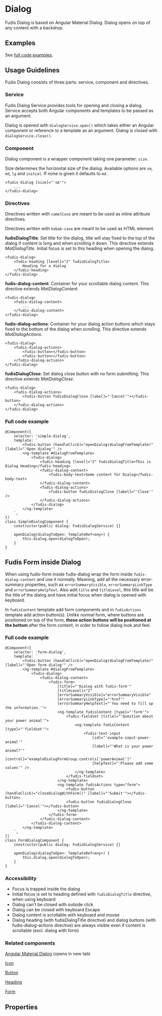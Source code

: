
<Meta title="Components/Dialog" />

# Dialog

Fudis Dialog is based on Angular Material Dialog. Dialog opens on top of any content with a backdrop.

## Examples

<Canvas of={DialogStories.Dialog}></Canvas>

See [full code examples](#full-code-example).

## Usage Guidelines

Fudis Dialog consists of three parts: service, component and directives.

### Service

Fudis Dialog Service provides tools for opening and closing a dialog. Service accepts both Angular components and templates to be passed as an argument.

Dialog is opened with `dialogService.open()` which takes either an Angular component or reference to a template as an argument.
Dialog is closed with  `dialogService.close()`.

### Component

Dialog component is a wrapper component taking one parameter: `size`.

Size determines the horizontal size of the dialog. Available options are `sm`, `md`, `lg` and `initial`. If none is given it defaults to `md`.

```
<fudis-dialog [size]="'sm'">
	...
</fudis-dialog>
```

### Directives

Directives written with `camelCase` are meant to be used as inline attribute directives.

Directives written with `kebab-case` are meant to be used as HTML element.

**fudisDialogTitle**: Set title for the dialog, title will stay fixed to the top of the dialog if content is long and when scrolling it down.
This directive extends _MatDialogTitle_. Initial focus is set to this heading when opening the dialog.

```
<fudis-dialog>
	<fudis-heading [level]="2" fudisDialogTitle>
		Heading for a dialog
	</fudis-heading>
</fudis-dialog>
```

**fudis-dialog-content**: Container for your scrollable dialog content. This directive extends _MatDialogContent_.

```
<fudis-dialog>
	<fudis-dialog-content>
		...
	</fudis-dialog-content>
</fudis-dialog>
```

**fudis-dialog-actions**: Container for your dialog action buttons which stays fixed to the bottom of the dialog when scrolling. This directive extends _MatDialogActions_.

```
<fudis-dialog>
	<fudis-dialog-actions>
		<fudis-button></fudis-button>
		<fudis-button></fudis-button>
	</fudis-dialog-actions>
</fudis-dialog>
```

**fudisDialogClose**: Set dialog close button with no form submitting. This directive extends _MatDialogClose_.

```
<fudis-dialog>
	<fudis-dialog-actions>
		<fudis-button fudisDialogClose [label]="'Cancel'"></fudis-button>
	</fudis-dialog-actions>
</fudis-dialog>
```

### Full code example

```
@Component({
	selector: 'simple-dialog',
	template: `
		<fudis-button (handleClick)="openDialog(dialogFromTemplate)" [label]="'Open dialog'" />
		<ng-template #dialogFromTemplate>
			<fudis-dialog>
				<fudis-heading [level]="2" fudisDialogTitle>This is Dialog Heading</fudis-heading>
				<fudis-dialog-content>
					<fudis-body-text>Some content for Dialog</fudis-body-text>
				</fudis-dialog-content>
				<fudis-dialog-actions>
					<fudis-button fudisDialogClose [label]="'Close'" />
				</fudis-dialog-actions>
			</fudis-dialog>
		</ng-template>
	`,
})
class SimpleDialogComponent {
	constructor(public dialog: FudisDialogService) {}

	openDialog(dialogToOpen: TemplateRef<any>) {
		this.dialog.open(dialogToOpen);
	}
}
```


## Fudis Form inside Dialog

When using fudis-form inside fudis-dialog wrap the form inside `fudis-dialog-content` and use it normally. Meaning, add all the necessary error-summary properties,
such as `errorSummaryVisible`, `errorSummaryLinkType` and `errorSummaryHelpText`. Also add `title` and `titleLevel`, this title will be the title of the dialog and have initial focus when dialog is opened with keyboard.

In `fudisContent` template add form components and in `fudisActions` template add action button(s). 
Unlike normal form, where buttons are positioned on top of the form, **these action buttons will be positioned at the bottom** after the form content, in order to follow dialog look and feel.


### Full code example
```
@Component({
	selector: 'form-dialog',
	template: `
		<fudis-button (handleClick)="openDialog(dialogFromTemplate)" [label]="'Open form dialog'" />
		<ng-template #dialogFromTemplate>
			<fudis-dialog>
				<fudis-dialog-content>
					<fudis-form>
						[title]="'Dialog with fudis-form'"
						[titleLevel]="2"
						[errorSummaryVisible]="errorSummaryVisible"
						[errorSummaryLinkType]="'href'"
						[errorSummaryHelpText]="'You need to fill up the information.'">
						<ng-template fudisContent [type]="'form'">
							<fudis-fieldset [title]="'Question about your power animal'">
								<ng-template fudisContent [type]="'fieldset'">
									<fudis-text-input
										[id]="'example-input-power-animal'"
										[label]="'What is your power animal?'"
										[control]="exampleDialogFormGroup.controls['powerAnimal']"
										[helpText]="'Please add some values'" />
								</ng-template>
							</fudis-fieldset>
						</ng-template>
						<ng-template fudisActions type="form">
							<fudis-button (handleClick)="closeDialogWithForm()" [label]="'Submit'"></fudis-button>
							<fudis-button fudisDialogClose [label]="'Cancel'"></fudis-button>
						</ng-template>
					</fudis-form>
				</fudis-dialog-content>
			</fudis-dialog-content>
		</ng-template>
	`,
})
class FormDialogComponent {
	constructor(public dialog: FudisDialogService) {}

	openDialog(dialogToOpen: TemplateRef<any>) {
		this.dialog.open(dialogToOpen);
	}
}
```

### Accessibility

- Focus is trapped inside the dialog
- Initial focus is set to heading defined with `fudisDialogTitle` directive, when using keyboard
- Dialog can't be closed with outside click
- Dialog can be closed with keyboard Escape
- Dialog content is scrollable with keyboard and mouse
- Dialog heading (with fudisDialogTitle directive) and dialog buttons (with fudis-dialog-actions directive) are always visible even if content is scrollable (excl. dialog with form)

### Related components

[Angular Material Dialog](https://material.angular.io/components/dialog/overview) (opens in new tab)

[Icon](/docs/components-icon--documentation)

[Button](/docs/components-button--documentation)

[Heading](/docs/components-typography-heading--documentation)

[Form](/docs/components-form-form--documentation)

## Properties

<ArgTypes of={DialogComponent} />
